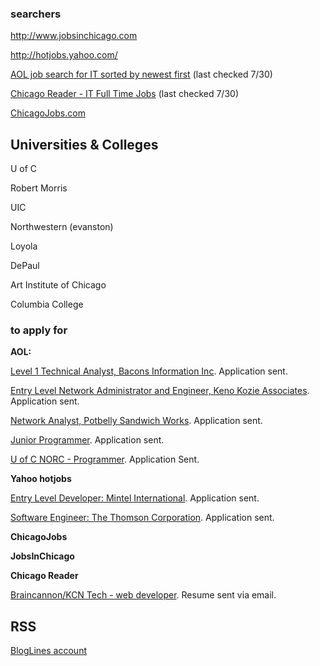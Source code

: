 ===searchers===

[http://www.jobsinchicago.com http://www.jobsinchicago.com]

[http://hotjobs.yahoo.com/ http://hotjobs.yahoo.com/]

[http://aol.careerbuilder.com/JobSeeker/Jobs/JobResults.aspx?sc=2&IPath=JRKGT&excrit=QID%3dA6653234762533%3bst%3dA%3buse%3dALL%3brawWords%3dentry+level%3bTID%3d113474%3bCTY%3dCHICAGO%3bSID%3dIL%3bCID%3dUS%3bENR%3dNO%3bDTP%3dDR3%3bYDI%3dYES%3bIND%3dALL%3bPDQ%3dAll%3bJN%3dJN008%3bPAYL%3d0%3bPAYH%3dGT120%3bPOY%3dNO%3bETD%3dALL%3bRE%3dALL%3bMGT%3dDC%3bSUP%3dDC%3bFRE%3d30%3bCHL%3dAL%3bQS%3dSID_CBAOL003%3bSS%3dNO%3bTITL%3d0%3bOB%3d-modifiedint%3bJQT%3dRAD&sd=2 AOL job search for IT sorted by newest first] (last checked 7/30)

[http://classifieds.chicagoreader.com/gyrobase/Results?sort=date&subsection=oid%3A27048&jobType=Full-time Chicago Reader - IT Full Time Jobs] (last checked 7/30)

[http://www.chicagojobs.com/ ChicagoJobs.com]

==Universities & Colleges==

U of C

Robert Morris

UIC

Northwestern (evanston)

Loyola

DePaul

Art Institute of Chicago

Columbia College

===to apply for===
'''AOL:'''

[http://aol.careerbuilder.com/JobSeeker/Jobs/JobDetails.aspx?IPath=JRKGT&jobcount=113&job_did=J7X37F6CLSBMTSFXTSL&sfascc=entry+level&dv=dv&jrdid=&lpage=5&sname=&CiBookMark=1&strcrit=QID%3dA6653234762533%3bst%3dA%3buse%3dALL%3brawWords%3dentry+level%3bTID%3d113474%3bCTY%3dCHICAGO%3bSID%3dIL%3bCID%3dUS%3bENR%3dNO%3bDTP%3dDR3%3bYDI%3dYES%3bIND%3dALL%3bPDQ%3dAll%3bJN%3dJN008%3bPAYL%3d0%3bPAYH%3dgt120%3bPOY%3dNO%3bETD%3dALL%3bRE%3dALL%3bMGT%3dDC%3bSUP%3dDC%3bFRE%3d30%3bCHL%3dAL%3bQS%3dSID_CBAOL003%3bSS%3dNO%3bTITL%3d0%3bJQT%3dRAD Level 1 Technical Analyst, Bacons Information Inc].  Application sent.

[http://aol.careerbuilder.com/JobSeeker/Jobs/JobDetails.aspx?IPath=JRKGT&jobcount=113&job_did=JN60J663CV65329ML0&sfascc=entry+level&dv=dv&jrdid=&lpage=5&sname=&CiBookMark=1&strcrit=QID%3dA6653234762533%3bst%3dA%3buse%3dALL%3brawWords%3dentry+level%3bTID%3d113474%3bCTY%3dCHICAGO%3bSID%3dIL%3bCID%3dUS%3bENR%3dNO%3bDTP%3dDR3%3bYDI%3dYES%3bIND%3dALL%3bPDQ%3dAll%3bJN%3dJN008%3bPAYL%3d0%3bPAYH%3dgt120%3bPOY%3dNO%3bETD%3dALL%3bRE%3dALL%3bMGT%3dDC%3bSUP%3dDC%3bFRE%3d30%3bCHL%3dAL%3bQS%3dSID_CBAOL003%3bSS%3dNO%3bTITL%3d0%3bJQT%3dRAD  Entry Level Network Administrator and Engineer, Keno Kozie Associates].  Application sent.

[http://aol.careerbuilder.com/JobSeeker/Jobs/JobDetails.aspx?IPath=JRKGT&jobcount=112&job_did=J8C06G6BW0WGKS00HCC&sfascc=entry+level&dv=dv&jrdid=&lpage=5&sname=&CiBookMark=2&strcrit=QID%3dA6653234762533%3bst%3dA%3buse%3dALL%3brawWords%3dentry+level%3bTID%3d113474%3bCTY%3dCHICAGO%3bSID%3dIL%3bCID%3dUS%3bENR%3dNO%3bDTP%3dDR3%3bYDI%3dYES%3bIND%3dALL%3bPDQ%3dAll%3bJN%3dJN008%3bPAYL%3d0%3bPAYH%3dGT120%3bPOY%3dNO%3bETD%3dALL%3bRE%3dALL%3bMGT%3dDC%3bSUP%3dDC%3bFRE%3d30%3bCHL%3dAL%3bQS%3dSID_CBAOL003%3bSS%3dNO%3bTITL%3d0%3bJQT%3dRAD Network Analyst, Potbelly Sandwich Works].  Application sent.

[http://aol.careerbuilder.com/JobSeeker/Jobs/JobDetails.aspx?IPath=JRKGT&jobcount=115&job_did=J8C47Q6Q1CRY9G9JWP8&sfascc=entry+level&dv=dv&jrdid=&lpage=5&sname=&CiBookMark=2&strcrit=QID%3dA6653234762533%3bst%3dA%3buse%3dALL%3brawWords%3dentry+level%3bTID%3d113474%3bCTY%3dCHICAGO%3bSID%3dIL%3bCID%3dUS%3bENR%3dNO%3bDTP%3dDR3%3bYDI%3dYES%3bIND%3dALL%3bPDQ%3dAll%3bJN%3dJN008%3bPAYL%3d0%3bPAYH%3dGT120%3bPOY%3dNO%3bETD%3dALL%3bRE%3dALL%3bMGT%3dDC%3bSUP%3dDC%3bFRE%3d30%3bCHL%3dAL%3bQS%3dSID_CBAOL003%3bSS%3dNO%3bTITL%3d0%3bJQT%3dRAD Junior Programmer].  Application sent.

[http://aol.careerbuilder.com/JobSeeker/Jobs/JobDetails.aspx?IPath=JRKGT&jobcount=120&job_did=J7X6SQ6Y98NW2MV1WC7&sfascc=entry+level&dv=dv&jrdid=&lpage=5&sname=&CiBookMark=1&strcrit=QID%3dA6653234762533%3bst%3dA%3buse%3dALL%3brawWords%3dentry+level%3bTID%3d113474%3bCTY%3dCHICAGO%3bSID%3dIL%3bCID%3dUS%3bENR%3dNO%3bDTP%3dDR3%3bYDI%3dYES%3bIND%3dALL%3bPDQ%3dAll%3bJN%3dJN008%3bPAYL%3d0%3bPAYH%3dGT120%3bPOY%3dNO%3bETD%3dALL%3bRE%3dALL%3bMGT%3dDC%3bSUP%3dDC%3bFRE%3d30%3bCHL%3dAL%3bQS%3dSID_CBAOL003%3bSS%3dNO%3bTITL%3d0%3bOB%3d-modifiedint%3bJQT%3dRAD U of C NORC - Programmer].  Application Sent.


'''Yahoo hotjobs'''

[http://hotjobs.yahoo.com/jobseeker/jobsearch/job_detail.html;_ylt=Aku3UOuK9wVOoSqW9Fh.mhf6Q6IX?job_id=J929456BZ Entry Level Developer: Mintel International].  Application sent.

[http://hotjobs.yahoo.com/jobseeker/jobsearch/job_detail.html;_ylt=AqHbxD32ijFI0bB9t3yu7__6Q6IX?job_id=JNG99BOR0 Software Engineer: The Thomson Corporation].  Application sent.

'''ChicagoJobs'''


'''JobsInChicago'''

'''Chicago Reader'''

[http://classifieds.chicagoreader.com/chicago/ViewAd?oid=oid%3A237134 Braincannon/KCN Tech - web developer].  Resume sent via email.

==RSS==

[http://www.bloglines.com/myblogs BlogLines account]